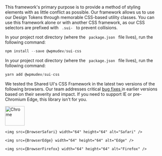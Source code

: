 

<style>
  {`
  .csb-browsers-list {
  	display: flex;
  	flex-flow: row wrap;
  	align-items: center;
  }
  .csb-browsers-list img {
  	margin: 0;
  	margin-right: 20px;
  }
  .csb-browsers-list img:last-child {
  	margin-right: 0;
  }
  `}
</style>

<Section contained={true} style={{ paddingTop: 0 }}>
  <p>
    This framework's primary purpose is to provide a method of styling
    elements with as little conflict as possible. Our framework allows us to
    use our Design Tokens through memorable CSS-based utility classes. You
    can use this framework alone or with another CSS framework, as our CSS
    selectors are prefixed with <Code> .sui- </Code> to prevent collisions.
  </p>

  <NodeJSWarning />
</Section>

<Section
  title={{
		content: 'Install using NPM',
		small: true,
	}}
  contained={true}
  style={{ paddingTop: 0 }}
>
  <p>
    In your project root directory (where the <Code> package.json </Code> file
    lives), run the following command:
  </p>

  ```js
  npm install --save @wpmudev/sui-css
  ```
</Section>

<Section
  title={{
		content: 'Install using Yarn',
		small: true,
	}}
  contained={true}
  style={{ paddingTop: 0 }}
>
  <p>
    In your project root directory (where the <Code> package.json </Code> file
    lives), run the following command:
  </p>

  ```js
  yarn add @wpmudev/sui-css
  ```
</Section>

<Section
  title={{
		content: 'Browsers support',
		small: true,
	}}
  contained={true}
  style={{ paddingTop: 0 }}
>
  <p>
    We tested the Shared UI's CSS Framework in the latest two versions of
    the following browsers. Our team addresses critical <a href="https://incsub.atlassian.net/browse/SUI" target="_blank">
    bug fixes
    </a> in earlier versions based on their severity and impact. If you need to
    support IE or pre-Chromium Edge, this library isn't for you.
  </p>

  <div className="csb-browsers-list">
    <img src={BrowserChrome} width="64" height="64" alt="Chrome" />

    <img src={BrowserSafari} width="64" height="64" alt="Safari" />

    <img src={BrowserEdge} width="64" height="64" alt="Edge" />

    <img src={BrowserFirefox} width="64" height="64" alt="Firefox" />
  </div>
</Section>
